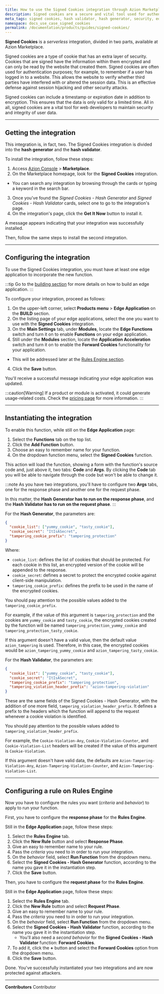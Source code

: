 ```yaml
---
title: How to use the Signed Cookies integration through Azion Marketplace
description: Signed cookies are a secure and vital tool used for authentication purposes for web developers that encrypt information and ensure session data integrity.
meta_tags: signed cookies, hash validator, hash generator, security, edge computing
namespace: docs_use_case_signed_cookies
permalink: /documentation/products/guides/signed-cookies/
---
```


**Signed Cookies** is a *serverless* integration, divided in two parts, available at Azion Marketplace.

Signed cookies are a type of cookie that has an extra layer of security. Cookies that are signed have the information within them encrypted and can only be read by the website that created them. Signed cookies are often used for authentication purposes; for example, to remember if a user has logged in to a website. This allows the website to verify whether third parties have interfered with or altered the session data. This is an effective defense against session hijacking and other security attacks.

Signed cookies can include a timestamp or expiration date in addition to encryption. This ensures that the data is only valid for a limited time. All in all, signed cookies are a vital tool for web developers to maintain security and integrity of user data.

---

## Getting the integration

This integration is, in fact, two. The Signed Cookies integration is divided into the **hash generator** and the **hash validator**.

To install the integration, follow these steps:

1. Access [Azion Console](/en/documentation/products/guides/how-to-access-rtm/) > **Marketplace**.  
2. On the Marketplace homepage, look for the **Signed Cookies** integration.
  - You can search any integration by browsing through the cards or typing a keyword in the search bar.
3. Once you've found the *Signed Cookies - Hash Generator* and *Signed Cookies - Hash Validator* cards, select one to go to the integration's page.
4. On the integration's page, click the **Get It Now** button to install it.

A message appears indicating that your integration was successfully installed.

Then, follow the same steps to install the second integration.

---

## Configuring the integration

To use the Signed Cookies integration, you must have at least one edge application to incorporate the new function.

:::tip
Go to the [building section](/en/documentation/products/guides/build/build-an-application/) for more details on how to build an edge application.
:::

To configure your integration, proceed as follows:

1. On the upper-left corner, select **Products menu** > **Edge Application** on the **BUILD** section.
2. On the listing page of your edge applications, select the one you want to use with the **Signed Cookies** integration.
3. On the **Main Settings** tab, under **Modules**, locate the **Edge Functions** switch and turn it on to enable **Functions** on your edge application.
4. Still under the **Modules** section, locate the **Application Acceleration** switch and turn it on to enable the **Forward Cookies** functionality for your application.
  - This will be addressed later at the [Rules Engine section](#configuring-a-rule-on-rules-engine).
4. Click the **Save** button.

You'll receive a successful message indicating your edge application was updated.

:::caution[Warning]
If a product or module is activated, it could generate usage-related costs. Check the [pricing page](https://www.azion.com/en/pricing/) for more information.
:::

---

## Instantiating the integration

To enable this function, while still on the **Edge Application** page:

1. Select the **Functions** tab on the top list.
2. Click the **Add Function** button.
3. Choose an easy to remember name for your function.
4. On the dropdown function menu, select the **Signed Cookies** function.

This action will load the function, showing a form with the function's source code and, just above it, two tabs: **Code** and **Args**. By clicking the **Code** tab you will be able to navigate through the code but won't be able to change it.

:::note
As you have two integrations, you'll have to configure two **Args** tabs, one for the response phase and another one for the request phase.

In this matter, the **Hash Generator has to run on the response phase**, and the **Hash Validator has to run on the request phase**.
:::

For the **Hash Generator**, the parameters are:

```json
{
  "cookie_list": ["yummy_cookie", "tasty_cookie"],
  "cookie_secret": "ItIsASecret",
  "tampering_cookie_prefix": "tampering_protection"
}
```

Where:

- `cookie_list`: defines the list of cookies that should be protected. For each cookie in this list, an encrypted version of the cookie will be appended to the response.
- `cookie_secret`: defines a secret to protect the encrypted cookie against client-side manipulation.
- `tampering_cookie_prefix`: defines the prefix to be used in the name of the encrypted cookies.

You should pay attention to the possible values added to the `tampering_cookie_prefix`. 

For example, if the value of this argument is `tampering_protection` and the cookies are `yummy_cookie` and `tasty_cookie`, the encrypted cookies created by the function will be named `tampering_protection_yummy_cookie` and `tampering_protection_tasty_cookie`.

If this argument doesn't have a valid value, then the default value `azion_tampering` is used. Therefore, in this case, the encrypted cookies would be `azion_tampering_yummy_cookie` and `azion_tampering_tasty_cookie`.

For the **Hash Validator**, the parameters are:

```json
{
  "cookie_list": ["yummy_cookie", "tasty_cookie"],
  "cookie_secret": "ItIsASecret",
  "tampering_cookie_prefix": "tampering_protection",
  "tampering_violation_header_prefix": "azion-tampering-violation"
}
```

These are the same fields of the Signed Cookies - Hash Generator, with the addition of one more field, `tampering_violation_header_prefix`. It defines a prefix to the headers which the function will append to the request whenever a cookie violation is identified.

You should pay attention to the possible values added to `tampering_violation_header_prefix`. 

For example, the `Cookie-Violation-Any`, `Cookie-Violation-Counter`, and `Cookie-Violation-List` headers will be created if the value of this argument is `Cookie-Violation`.

If this argument doesn't have valid data, the defaults are `Azion-Tampering-Violation-Any`, `Azion-Tampering-Violation-Counter`, and `Azion-Tampering-Violation-List`.

---

## Configuring a rule on Rules Engine

Now you have to configure the rules you want (*criteria* and *behavior*) to apply to run your function.

First, you have to configure the **response phase** for the **Rules Engine**.

Still in the **Edge Application** page, follow these steps:

1. Select the **Rules Engine** tab.
2. Click the **New Rule** button and select **Response Phase**.
3. Give an easy to remember name to your rule.
4. Pass the *criteria* you need to in order to run your integration.
5. On the *behavior* field, select **Run Function** from the dropdown menu.
6. Select the **Signed Cookies - Hash Generator** function, according to the name you gave it in the instantiation step.
7. Click the **Save** button.

Then, you have to configure the **request phase** for the **Rules Engine**.

Still in the **Edge Application** page, follow these steps:

1. Select the **Rules Engine** tab.
2. Click the **New Rule** button and select **Request Phase**.
3. Give an easy to remember name to your rule.
4. Pass the *criteria* you need to in order to run your integration.
5. On the *behavior* field, select **Run Function** from the dropdown menu.
6. Select the **Signed Cookies - Hash Validator** function, according to the name you gave it in the instantiation step.
    - You'll also need a *second behavior* for the **Signed Cookies - Hash Validator** function: **Forward Cookies**. 
7. To add it, click the **+** button and select the **Forward Cookies** option from the dropdown menu.
8. Click the **Save** button.

Done. You've successfully instantiated your two integrations and are now protected against attackers.

---


**Contributors** <ContributorList>Contributor</ContributorList>
